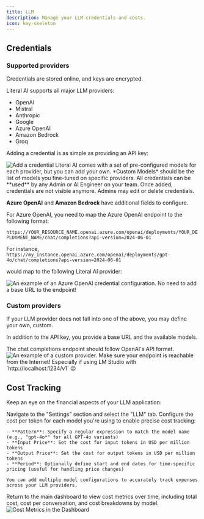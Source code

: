 ```yaml
---
title: LLM
description: Manage your LLM credentials and costs.
icon: key-skeleton
---
```


## Credentials

### Supported providers

<Check>Credentials are stored online, and keys are encrypted.</Check>

Literal AI supports all major LLM providers:
- OpenAI
- Mistral
- Anthropic
- Google
- Azure OpenAI
- Amazon Bedrock
- Groq

Adding a credential is as simple as providing an API key:
<Frame caption="Add a credential">
    <img src="/images/add-credentials.gif" alt="Add a credential" />
</Frame>

<Tip>
Literal AI comes with a set of pre-configured models for each provider, but you can add your own.  
*Custom Models* should be the list of models you fine-tuned on specific providers.
</Tip>

<Info>
All credentials can be **used** by any Admin or AI Engineer on your team.  
Once added, credentials are not visible anymore. Admins may edit or delete credentials.
</Info>

**Azure OpenAI** and **Amazon Bedrock** have additional fields to configure.

For Azure OpenAI, you need to map the Azure OpenAI endpoint to the following format:

`https://YOUR_RESOURCE_NAME.openai.azure.com/openai/deployments/YOUR_DEPLOYMENT_NAME/chat/completions?api-version=2024-06-01`

For instance, 
`https://my_instance.openai.azure.com/openai/deployments/gpt-4o/chat/completions?api-version=2024-06-01`

would map to the following Literal AI provider:
<Frame caption="Azure OpenAI Credential Configuration"  >
  <img src="/images/azureopenai.png" alt="An example of an Azure OpenAI credential configuration." />
</Frame>

<Note>
No need to add a base URL to the endpoint!
</Note>

### Custom providers

If your LLM provider does not fall into one of the above, you may define your own, custom. 

In addition to the API key, you provide a base URL and the available models.

<Note>
The chat completions endpoint should follow OpenAI's API format.
</Note>

<Frame caption="Custom provider">
  <img src="/images/add-custom-provider.gif" alt="An example of a custom provider." />
</Frame>

<Warning>
Make sure your endpoint is reachable from the Internet!  
Especially if using LM Studio with `http://localhost:1234/v1` 😉
</Warning>

## Cost Tracking

Keep an eye on the financial aspects of your LLM application:

<Steps>
  <Step title="Access LLM Settings">
    Navigate to the "Settings" section and select the "LLM" tab.
  </Step>
  <Step title="Configure Model Costs">
    Configure the cost per token for each model you're using to enable precise cost tracking:

    - **Pattern**: Specify a regular expression to match the model name (e.g., "gpt-4o*" for all GPT-4o variants)
    - **Input Price**: Set the cost for input tokens in USD per million tokens
    - **Output Price**: Set the cost for output tokens in USD per million tokens
    - **Period**: Optionally define start and end dates for time-specific pricing (useful for handling price changes)

    You can add multiple model configurations to accurately track expenses across your LLM providers.
  </Step>
  <Step title="Monitor Costs in the Dashboard">
    Return to the main dashboard to view cost metrics over time, including total cost, cost per conversation, and cost breakdowns by model.
    <Frame caption="Cost Metrics in the Dashboard">
      <img src="/images/model-costs.png" alt="Cost Metrics in the Dashboard" />
    </Frame>
  </Step>
</Steps>
